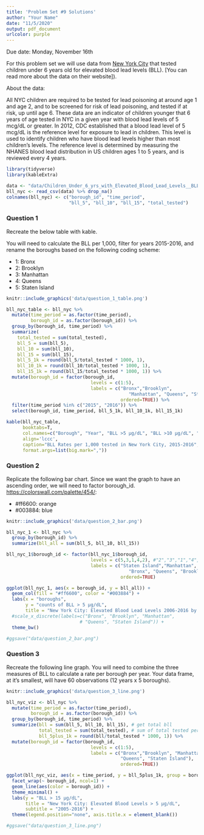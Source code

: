 ```yaml
---
title: 'Problem Set #9 Solutions'
author: "Your Name"
date: "11/5/2020"
output: pdf_document
urlcolor: purple
---
```


Due date: Monday, November 16th

For this problem set we will use data from [New York City](https://data.cityofnewyork.us/Health/Children-Under-6-yrs-with-Elevated-Blood-Lead-Leve/tnry-kwh5) that tested children under 6 years old for elevated blood lead levels (BLL). [You can read more about the data on their website]).

About the data:

All NYC children are required to be tested for lead poisoning at around age 1 and age 2, and to be screened for risk of lead poisoning, and tested if at risk, up until age 6. These data are an indicator of children younger that 6 years of age tested in NYC in a given year with blood lead levels of 5 mcg/dL or greater. In 2012, CDC established that a blood lead level of 5 mcg/dL is the reference level for exposure to lead in children. This level is used to identify children who have blood lead levels higher than most children's levels. The reference level is determined by measuring the NHANES blood lead distribution in US children ages 1 to 5 years, and is reviewed every 4 years.

```r
library(tidyverse)
library(kableExtra)

data <- "data/Children_Under_6_yrs_with_Elevated_Blood_Lead_Levels__BLL_.csv"
bll_nyc <- read_csv(data) %>% drop_na()
colnames(bll_nyc) <- c("borough_id", "time_period", 
                       "bll_5", "bll_10", "bll_15", "total_tested")

```

### Question 1

Recreate the below table with kable.

You will need to calculate the BLL per 1,000, filter for years 2015-2016, and rename the boroughs based on the following coding scheme:

* 1: Bronx
* 2: Brooklyn
* 3: Manhattan
* 4: Queens
* 5: Staten Island

```r
knitr::include_graphics('data/question_1_table.png')
```


```r
bll_nyc_table <- bll_nyc %>%
  mutate(time_period = as.factor(time_period),
         borough_id = as.factor(borough_id)) %>%
  group_by(borough_id, time_period) %>%
  summarize(
    total_tested = sum(total_tested),
    bll_5 = sum(bll_5),
    bll_10 = sum(bll_10),
    bll_15 = sum(bll_15),
    bll_5_1k = round(bll_5/total_tested * 1000, 1),
    bll_10_1k = round(bll_10/total_tested * 1000, 1),
    bll_15_1k = round(bll_15/total_tested * 1000, 1)) %>%
  mutate(borough_id = factor(borough_id,
                               levels = c(1:5), 
                               labels = c("Bronx","Brooklyn",
                                             "Manhattan", "Queens", "Staten Island"),
                                          ordered=TRUE)) %>%
  filter(time_period %in% c("2015", "2016")) %>%
  select(borough_id, time_period, bll_5_1k, bll_10_1k, bll_15_1k)

kable(bll_nyc_table, 
      booktabs=T, 
      col.names=c("Borough", "Year", "BLL >5 µg/dL", "BLL >10 µg/dL", "BLL >15 µg/dL"),  
      align='lccc', 
      caption="BLL Rates per 1,000 tested in New York City, 2015-2016",
      format.args=list(big.mark=","))
```

\newpage

### Question 2

Replicate the following bar chart. Since we want the graph to have an ascending order, we will need to factor borough_id. [https://colorswall.com/palette/454/](Here are the HEX codes used for the colors):

* #ff6600: orange
* #003884: blue

```r
knitr::include_graphics('data/question_2_bar.png')
```

```r
bll_nyc_1 <- bll_nyc %>% 
  group_by(borough_id) %>%
  summarize(bll_all = sum(bll_5, bll_10, bll_15)) 

bll_nyc_1$borough_id <- factor(bll_nyc_1$borough_id,
                               levels = c(5,3,1,4,2), #"2","3","1","4","5"
                               labels = c("Staten Island","Manhattan",
                                             "Bronx", "Queens", "Brooklyn"),
                                          ordered=TRUE)

ggplot(bll_nyc_1, aes(x = borough_id, y = bll_all)) +
  geom_col(fill = "#ff6600", color = "#003884") +
  labs(x = "boroughs",
       y = "counts of BLL > 5 µg/dL",
       title = "New York City: Elevated Blood Lead Levels 2006-2016 by Borough") +
  #scale_x_discrete(labels=c("Bronx", "Brooklyn", "Manhattan", 
                           # "Queens", "Staten Island")) +
  theme_bw()

#ggsave("data/question_2_bar.png")
```

\newpage

### Question 3

Recreate the following line graph. You will need to combine the three measures of BLL to calculate a rate per borough per year. Your data frame, at it's smallest, will have 60 observations (12 years x 5 boroughs). 

```r
knitr::include_graphics('data/question_3_line.png')
```

```r
bll_nyc_viz <- bll_nyc %>%
  mutate(time_period = as.factor(time_period),
         borough_id = as.factor(borough_id)) %>%
  group_by(borough_id, time_period) %>%
  summarize(bll = sum(bll_5, bll_10, bll_15), # get total bll
            total_tested = sum(total_tested), # sum of total tested per row
            bll_5plus_1k = round(bll/total_tested * 1000, 1)) %>%
  mutate(borough_id = factor(borough_id,
                               levels = c(1:5), 
                               labels = c("Bronx","Brooklyn", "Manhattan",
                                          "Queens", "Staten Island"),
                                          ordered=TRUE))

ggplot(bll_nyc_viz, aes(x = time_period, y = bll_5plus_1k, group = borough_id)) +
  facet_wrap(~ borough_id, ncol=1) +
  geom_line(aes(color = borough_id)) +
  theme_minimal() +
  labs(y = "BLL > 15 µg/dL",
       title = "New York City: Elevated Blood Levels > 5 µg/dL",
       subtitle = "2005-2016") +
  theme(legend.position="none", axis.title.x = element_blank())

#ggsave("data/question_3_line.png")
```

